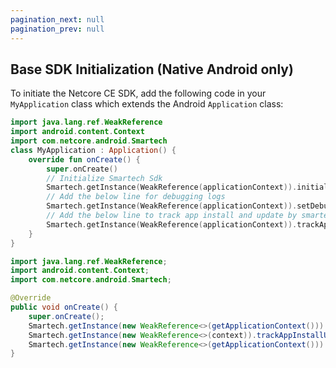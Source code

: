 ```yaml
---
pagination_next: null
pagination_prev: null
---
```



## Base SDK Initialization (Native Android only)

To initiate the Netcore CE SDK, add the following code in your `MyApplication` class which extends the Android `Application` class:

<Tabs>
  <TabItem value="kotlin" label="Kotlin" default>

```kotlin
import java.lang.ref.WeakReference
import android.content.Context
import com.netcore.android.Smartech
class MyApplication : Application() {
    override fun onCreate() {
        super.onCreate()
        // Initialize Smartech Sdk
        Smartech.getInstance(WeakReference(applicationContext)).initializeSdk(this)
        // Add the below line for debugging logs
        Smartech.getInstance(WeakReference(applicationContext)).setDebugLevel(9)
        // Add the below line to track app install and update by smartech
        Smartech.getInstance(WeakReference(applicationContext)).trackAppInstallUpdateBySmartech()
    }
}
```

  </TabItem>
  <TabItem value="java" label="Java">

```java
import java.lang.ref.WeakReference;
import android.content.Context;
import com.netcore.android.Smartech;

@Override 
public void onCreate() {
    super.onCreate();
    Smartech.getInstance(new WeakReference<>(getApplicationContext())).initializeSdk(this);
    Smartech.getInstance(new WeakReference<>(context)).trackAppInstallUpdateBySmartech();
    Smartech.getInstance(new WeakReference<>(getApplicationContext())).setDebugLevel(9);
}
```

  </TabItem>
</Tabs>
